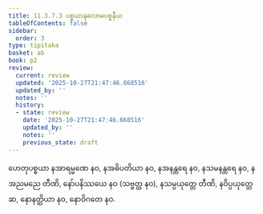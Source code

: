 ```yaml
---
title: 11.3.7.3 ပစ္စယာနုလောမပစ္စနီယ
tableOfContents: false
sidebar:
  order: 3
type: tipitaka
basket: ab
book: p2
review:
  current: review
  updated: '2025-10-27T21:47:46.668516'
  updated_by: ''
  notes: ''
  history:
  - state: review
    date: '2025-10-27T21:47:46.668516'
    updated_by: ''
    notes: ''
    previous_state: draft
---
```



<ReviewStatus review={frontmatter.review} showDetails={true} />

<HypothesisAnnotation frontmatter={frontmatter} />

<DynamicBreadcrumb />

<Division number="93" book="p2" e="ch" v="38" p="330">

<Paragraph number="3755" book="p2">
ဟေတုပစ္စယာ နအာရမ္မဏေ နဝ, နအဓိပတိယာ နဝ, နအနန္တရေ နဝ, နသမနန္တရေ နဝ, နအညမညေ တီဏိ, နော်ပနိဿယေ နဝ (သဗ္ဗတ္ထ နဝ), နသမ္ပယုတ္တေ တီဏိ, နဝိပ္ပယုတ္တေ ဆ, နောနတ္ထိယာ နဝ, နောဝိဂတေ နဝ.
</Paragraph>
</Division>